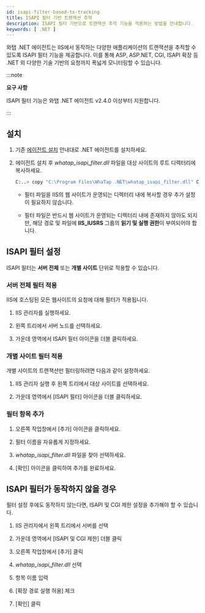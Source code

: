 ```yaml
---
id: isapi-filter-based-tx-tracking
title: ISAPI 필터 기반 트랜잭션 추적
description: ISAPI 필터 기반으로 트랜잭션 추적 기능을 적용하는 방법을 안내합니다.
keywords: [ .NET ]
---
```


와탭 .NET 에이전트는 IIS에서 동작하는 다양한 애플리케이션의 트랜잭션을 추적할 수 있도록 ISAPI 필터 기능을 제공합니다. 이를 통해 ASP, ASP.NET, CGI, ISAPI 확장 등 .NET 외 다양한 기술 기반의 요청까지 폭넓게 모니터링할 수 있습니다.

:::note 

**요구 사항**

ISAPI 필터 기능은 와탭 .NET 에이전트 v2.4.0 이상부터 지원합니다.

:::

## 설치

1. 기존 [에이전트 설치](/dotnet/install-agent) 안내대로 .NET 에이전트를 설치하세요. 

1. 에이전트 설치 후 *whatap_isapi_filter.dll* 파일을 대상 사이트의 루트 디렉터리에 복사하세요. 

    ```bash 
    C:..> copy "C:\Program Files\WhaTap .NET\whatap_isapi_filter.dll" C:\inetpub\yoursite
    ```

    * 필터 파일을 IIS의 웹 사이트가 운영되는 디렉터리 내에 복사할 경우 추가 설정이 필요하지 않습니다. 

    * 필터 파일은 반드시 웹 사이트가 운영되는 디렉터리 내에 존재하지 않아도 되지만, 해당 경로 및 파일에 **IIS_IUSRS** 그룹의 **읽기 및 실행 권한**이 부여되어야 합니다.

## ISAPI 필터 설정

ISAPI 필터는 **서버 전체** 또는 **개별 사이트** 단위로 적용할 수 있습니다.

### 서버 전체 필터 적용 

IIS에 호스팅된 모든 웹사이트의 요청에 대해 필터가 적용됩니다.

1. IIS 관리자를 실행하세요.

1. 왼쪽 트리에서 서버 노드를 선택하세요.

1. 가운데 영역에서 ISAPI 필터 아이콘을 더블 클릭하세요.

### 개별 사이트 필터 적용

개별 사이트의 트랜잭션만 필터링하려면 다음과 같이 설정하세요. 

1. IIS 관리자 실행 후 왼쪽 트리에서 대상 사이트를 선택하세요. 

1. 가운데 영역에서 [ISAPI 필터] 아이콘을 더블 클릭하세요. 

### 필터 항목 추가 

1. 오른쪽 작업창에서 [추가] 아이콘을 클릭하세요. 

1. 필터 이름을 자유롭게 지정하세요.

1. *whatap_isapi_filter.dll* 파일을 찾아 선택하세요.

1. [확인] 아이콘을 클릭하여 추가를 완료하세요. 

## ISAPI 필터가 동작하지 않을 경우

필터 설정 후에도 동작하지 않는다면, ISAPI 및 CGI 제한 설정을 추가해야 할 수 있습니다.

1. IIS 관리자에서 왼쪽 트리에서 서버를 선택

1. 가운데 영역에서 [ISAPI 및 CGI 제한] 더블 클릭


1. 오른쪽 작업창에서 [추가] 클릭

1. *whatap_isapi_filter.dll* 선택

1. 항목 이름 입력

1. [확장 경로 실행 허용] 체크

1. [확인] 클릭
